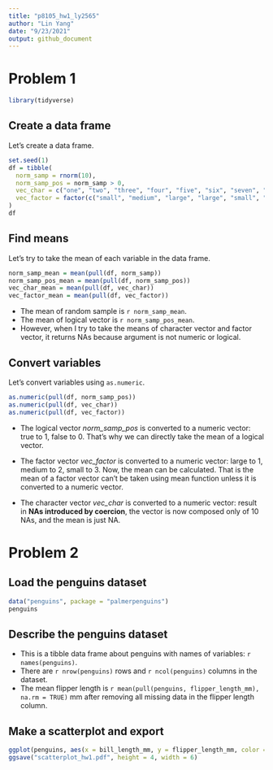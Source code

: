 ```yaml
---
title: "p8105_hw1_ly2565"
author: "Lin Yang"
date: "9/23/2021"
output: github_document
---
```


# Problem 1

```r
library(tidyverse)
```

## Create a data frame

Let's create a data frame.

```r
set.seed(1)
df = tibble(
  norm_samp = rnorm(10),
  norm_samp_pos = norm_samp > 0,
  vec_char = c("one", "two", "three", "four", "five", "six", "seven", "eight", "nine", "ten"),
  vec_factor = factor(c("small", "medium", "large", "large", "small", "large", "medium", "small", "large", "medium"))
)
df
```

## Find means

Let's try to take the mean of each variable in the data frame.

```r
norm_samp_mean = mean(pull(df, norm_samp))
norm_samp_pos_mean = mean(pull(df, norm_samp_pos))
vec_char_mean = mean(pull(df, vec_char))
vec_factor_mean = mean(pull(df, vec_factor))
```

* The mean of random sample is `r norm_samp_mean`.
* The mean of logical vector is `r norm_samp_pos_mean`. 
* However, when I try to take the means of character vector and factor vector, it returns NAs because argument is not numeric or logical.

## Convert variables

Let's convert variables using `as.numeric`.

```r
as.numeric(pull(df, norm_samp_pos))
as.numeric(pull(df, vec_char))
as.numeric(pull(df, vec_factor))
```

* The logical vector *norm_samp_pos* is converted to a numeric vector: true to 1, false to 0. That's why we can directly take the mean of a logical vector.

* The factor vector *vec_factor* is converted to a numeric vector: large to 1, medium to 2, small to 3. Now, the mean can be calculated. That is the mean of a factor vector can't be taken using mean function unless it is converted to a numeric vector.

* The character vector *vec_char* is converted to a numeric vector: result in **NAs introduced by coercion**, the vector is now composed only of 10 NAs, and the mean is just NA.


# Problem 2

## Load the penguins dataset

```r
data("penguins", package = "palmerpenguins")
penguins
```

## Describe the penguins dataset

* This is a tibble data frame about penguins with names of variables:  `r names(penguins)`.
* There are `r nrow(penguins)` rows and `r ncol(penguins)` columns in the dataset.
* The mean flipper length is `r mean(pull(penguins, flipper_length_mm), na.rm = TRUE)` mm after removing all missing data in the flipper length column.

## Make a scatterplot and export

```r
ggplot(penguins, aes(x = bill_length_mm, y = flipper_length_mm, color = species)) + geom_point()
ggsave("scatterplot_hw1.pdf", height = 4, width = 6)
```




